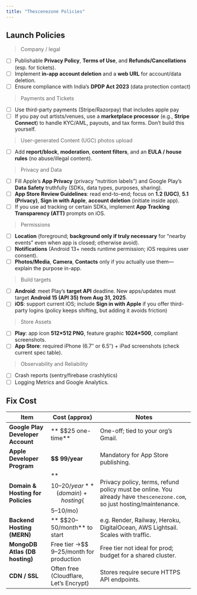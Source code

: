 ```yaml
---
title: "Thescenezone Policies"
---
```



## Launch Policies

> Company / legal

- [ ] Publishable **Privacy Policy**, **Terms of Use**, and **Refunds/Cancellations** (esp. for tickets).
- [ ] Implement **in-app account deletion** and a **web URL** for account/data deletion.
- [ ] Ensure compliance with India’s **DPDP Act 2023** (data protection contact)

> Payments and Tickets

- [ ] Use third-party payments (Stripe/Razorpay) that includes apple pay
- [ ] If you pay out artists/venues, use a **marketplace processor** (e.g., **Stripe Connect**) to handle KYC/AML, payouts, and tax forms. Don’t build this yourself.

> User-generated Content (UGC) photos upload

- [ ] Add **report/block**, **moderation**, **content filters**, and an **EULA / house rules** (no abuse/illegal content).

> Privacy and Data

- [ ] Fill Apple’s **App Privacy** (privacy “nutrition labels”) and Google Play’s **Data Safety** truthfully (SDKs, data types, purposes, sharing).
- [ ] **App Store Review Guidelines**: read end-to-end; focus on **1.2 (UGC)**, **5.1 (Privacy)**, **Sign in with Apple**, **account deletion** (initiate inside app).
- [ ] If you use ad tracking or certain SDKs, implement **App Tracking Transparency (ATT)** prompts on iOS.

> Permissions

- [ ] **Location** (foreground; **background only if truly necessary** for “nearby events” even when app is closed; otherwise avoid).
- [ ] **Notifications** (Android 13+ needs runtime permission; iOS requires user consent).
- [ ] **Photos/Media**, **Camera**, **Contacts** only if you actually use them—explain the purpose in-app.

> Build targets

- [ ] **Android**: meet Play’s **target API** deadline. New apps/updates must target **Android 15 (API 35) from Aug 31, 2025**.
- [ ] **iOS**: support current iOS; include **Sign in with Apple** if you offer third-party logins (policy keeps shifting, but adding it avoids friction)

> Store Assets

- [ ] **Play**: app icon **512×512 PNG**, feature graphic **1024×500**, compliant screenshots.
- [ ] **App Store**: required iPhone (6.7″ or 6.5″) + iPad screenshots (check current spec table).

> Observability and Reliability

- [ ] Crash reports (sentry/firebase crashlytics)
- [ ] Logging Metrics and Google Analytics.

## Fix Cost

| Item                              | Cost (approx)                                 | Notes                                                                                                                  |
| --------------------------------- | --------------------------------------------- | ---------------------------------------------------------------------------------------------------------------------- |
| **Google Play Developer Account** | ** $$25 one-time**                              | One-off; tied to your org’s Gmail.                                                                                     |
| **Apple Developer Program**       | **$$ 99/year**                                  | Mandatory for App Store publishing.                                                                                    |
| **Domain & Hosting for Policies** | ** $$10–20/year** (domain) + hosting ($$ 5–10/mo) | Privacy policy, terms, refund policy must be online. You already have `thescenezone.com`, so just hosting/maintenance. |
| **Backend Hosting (MERN)**        | ** $$20–50/month** to start                     | e.g. Render, Railway, Heroku, DigitalOcean, AWS Lightsail. Scales with traffic.                                        |
| **MongoDB Atlas (DB hosting)**    | Free tier →$$ 9–25/month for production        | Free tier not ideal for prod; budget for a shared cluster.                                                             |
| **CDN / SSL**                     | Often free (Cloudflare, Let’s Encrypt)        | Stores require secure HTTPS API endpoints.                                                                             |

